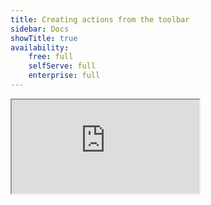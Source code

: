 ```yaml
---
title: Creating actions from the toolbar
sidebar: Docs
showTitle: true
availability:
    free: full
    selfServe: full
    enterprise: full
---
```


<iframe
    src="https://www.youtube-nocookie.com/embed/2jQco8hEvTI?start=250"
    className="rounded shadow-xl"
/>

The toolbar enables you to easily create [actions](/docs/data/actions) by clicking elements directly on your website. 

To do this, click on the 🔍 Inspect button on the toolbar. This will add a blue overlay to your website. Then, if you click on an element, you will be shown the option to create an action from it.

<ProductVideo
    videoLight = {createNewActionLight}
    videoDark = {createNewActionDark}
    alt="How to create a new action using the toolbar" 
    classes = {rounded}
/>

You can also create a more advanced action using the following additional options:

### 1. Add another element

If you want your action to cover more than one element, you can click 'Add another element' right above 'Create Action'. 

This is an `OR` operation, meaning that the action will be recorded if either Element A _or_ Element B are clicked. 

This is useful if you have various buttons that take you to the same page, for instance, and only care that the user clicks one of them. A common use case for this is leveraging the action as a [funnel step](/docs/user-guides/funnels). 

### 2. Element filters

These are used by PostHog to find the specific element you're creating the action for. 

- **Link target:** Where a click on the element leads to (if available).

- **Text:** Inner text of the element (if available).

- **Page URL:** If you have the same element at the same position in various pages (e.g. navbar elements), the default action will capture them all. To prevent this, you can set an exact URL or specify a pattern for pages where this exact action should be recorded.

- **Selector:** Path to the element on the page. If you're not happy with the selector PostHog is using automatically, you could, for example, select elements based on their `id` or `data-attr`. You can type a selector into the "Selector" field in the action creation modal to do this.

<ProductVideo
    videoLight = {typeItLight}
    videoDark = {typeItDark}
    alt="The create action modal showing the selector text box being used to edit the selector" 
    classes = {rounded}
/>

Or in the same modal, click "Edit the selector" to use our element picker to build the selector you want.

<ProductVideo
    videoLight = {toolbarSelectEditLight}
    videoDark = {toolbarSelectEditDark}
    alt="The selector modal being used to discover the more meaningful selector" 
    classes = {rounded}
/>

## Viewing your existing actions

You can view your existing actions on your page by clicking the "Actions" button on the Toolbar. This will highlight any elements that are associated with an action. This is a useful way to check that elements are associated with the correct actions.

By clicking on a specific element, you can update or delete the action.

The number in the green box on the top left of the element is the **action's index** in your list of actions (and **does not** represent how many times that action was triggered). The number in the yellow box next to the "Actions" button in the toolbar represents the total number of actions you have created.

<ProductScreenshot
    imageLight = {toolbarViewActionsLight}
    imageDark = {toolbarViewActionsDark}
    alt="Viewing actions in the toolbar]" 
    classes = {rounded}
/>